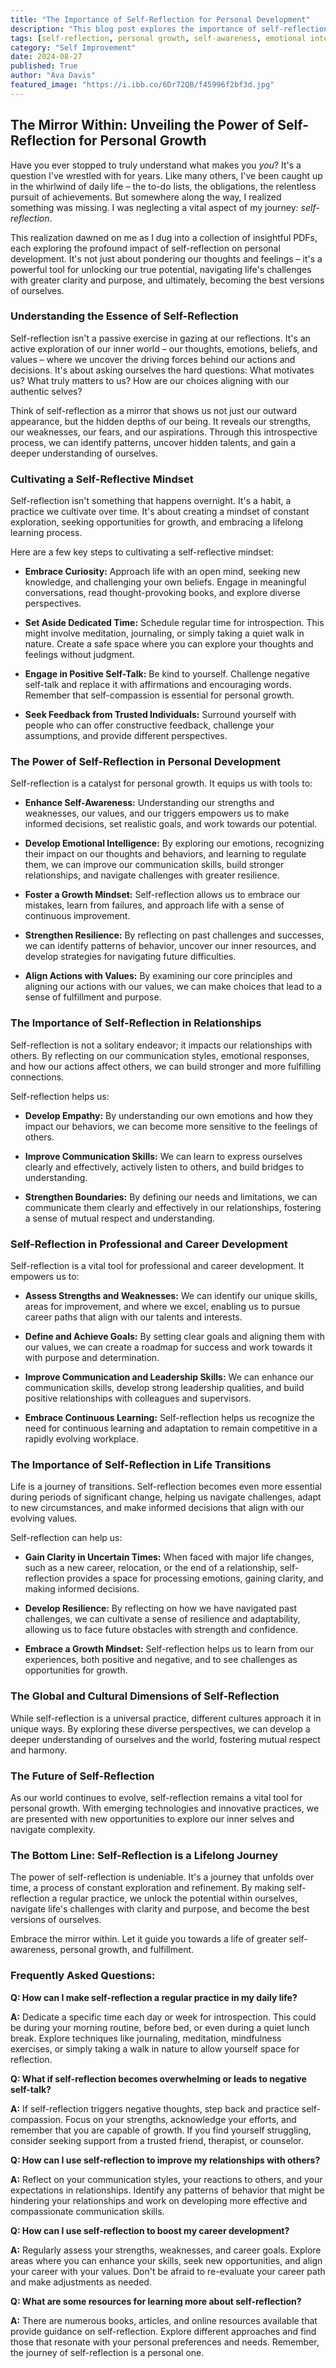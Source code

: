 ```yaml
---
title: "The Importance of Self-Reflection for Personal Development"
description: "This blog post explores the importance of self-reflection for personal development, outlining its benefits in areas such as self-awareness, emotional intelligence, and resilience. Learn practical tips for cultivating a self-reflective mindset and how to leverage it for positive change in your life."
tags: [self-reflection, personal growth, self-awareness, emotional intelligence, resilience, mindset, mindfulness, growth mindset, personal development, inner work, introspection, reflection, life skills, communication skills, relationships, career development, life transitions]
category: "Self Improvement"
date: 2024-08-27
published: True
author: "Ava Davis"
featured_image: "https://i.ibb.co/6Dr72QB/f45996f2bf3d.jpg"
---
```


##  The Mirror Within:  Unveiling the Power of Self-Reflection for Personal Growth

Have you ever stopped to truly understand what makes you *you*?  It's a question I've wrestled with for years.  Like many others, I've been caught up in the whirlwind of daily life – the to-do lists, the obligations, the relentless pursuit of achievements.  But somewhere along the way, I realized something was missing.  I was neglecting a vital aspect of my journey:  *self-reflection*.

This realization dawned on me as I dug into a collection of insightful PDFs, each exploring the profound impact of self-reflection on personal development.  It's not just about pondering our thoughts and feelings – it's a powerful tool for unlocking our true potential, navigating life's challenges with greater clarity and purpose, and ultimately, becoming the best versions of ourselves.

### Understanding the Essence of Self-Reflection

Self-reflection isn't a passive exercise in gazing at our reflections.  It's an active exploration of our inner world – our thoughts, emotions, beliefs, and values – where we uncover the driving forces behind our actions and decisions.  It's about asking ourselves the hard questions: What motivates us? What truly matters to us? How are our choices aligning with our authentic selves? 

Think of self-reflection as a mirror that shows us not just our outward appearance, but the hidden depths of our being.  It reveals our strengths, our weaknesses, our fears, and our aspirations.  Through this introspective process, we can identify patterns, uncover hidden talents, and gain a deeper understanding of ourselves.

### Cultivating a Self-Reflective Mindset

Self-reflection isn't something that happens overnight.  It's a habit, a practice we cultivate over time.  It's about creating a mindset of  constant exploration, seeking opportunities for growth, and embracing a lifelong learning process.

Here are a few key steps to cultivating a self-reflective mindset:

* **Embrace Curiosity:**  Approach life with an open mind, seeking new knowledge, and challenging your own beliefs.  Engage in meaningful conversations, read thought-provoking books, and explore diverse perspectives. 

* **Set Aside Dedicated Time:** Schedule regular time for introspection.  This might involve meditation, journaling, or simply taking a quiet walk in nature.  Create a safe space where you can explore your thoughts and feelings without judgment.

* **Engage in Positive Self-Talk:** Be kind to yourself.  Challenge negative self-talk and replace it with affirmations and encouraging words.  Remember that self-compassion is essential for personal growth.

* **Seek Feedback from Trusted Individuals:**  Surround yourself with people who can offer constructive feedback, challenge your assumptions, and provide different perspectives. 

### The Power of Self-Reflection in Personal Development

Self-reflection is a catalyst for personal growth. It equips us with tools to:

* **Enhance Self-Awareness:**  Understanding our strengths and weaknesses, our values, and our triggers empowers us to make informed decisions, set realistic goals, and work towards our potential.

* **Develop Emotional Intelligence:**  By exploring our emotions, recognizing their impact on our thoughts and behaviors, and learning to regulate them, we can improve our communication skills, build stronger relationships, and navigate challenges with greater resilience.

* **Foster a Growth Mindset:**  Self-reflection allows us to embrace our mistakes, learn from failures, and approach life with a sense of continuous improvement.

* **Strengthen Resilience:** By reflecting on past challenges and successes, we can identify patterns of behavior, uncover our inner resources, and develop strategies for navigating future difficulties.

* **Align Actions with Values:**  By examining our core principles and aligning our actions with our values, we can make choices that lead to a sense of fulfillment and purpose.

### The Importance of Self-Reflection in Relationships

Self-reflection is not a solitary endeavor; it impacts our relationships with others. By reflecting on our communication styles, emotional responses, and how our actions affect others, we can build stronger and more fulfilling connections.

Self-reflection helps us:

* **Develop Empathy:**  By understanding our own emotions and how they impact our behaviors, we can become more sensitive to the feelings of others.

* **Improve Communication Skills:**  We can learn to express ourselves clearly and effectively, actively listen to others, and build bridges to understanding.

* **Strengthen Boundaries:**  By defining our needs and limitations, we can communicate them clearly and effectively in our relationships, fostering a sense of mutual respect and understanding.

### Self-Reflection in Professional and Career Development

Self-reflection is a vital tool for professional and career development.  It empowers us to:

* **Assess Strengths and Weaknesses:**  We can identify our unique skills, areas for improvement, and where we excel, enabling us to pursue career paths that align with our talents and interests.

* **Define and Achieve Goals:**  By setting clear goals and aligning them with our values, we can create a roadmap for success and work towards it with purpose and determination.

* **Improve Communication and Leadership Skills:**  We can enhance our communication skills, develop strong leadership qualities, and build positive relationships with colleagues and supervisors.

* **Embrace Continuous Learning:**  Self-reflection helps us recognize the need for continuous learning and adaptation to remain competitive in a rapidly evolving workplace.

### The Importance of Self-Reflection in Life Transitions

Life is a journey of transitions.  Self-reflection becomes even more essential during periods of significant change, helping us navigate challenges, adapt to new circumstances, and make informed decisions that align with our evolving values.

Self-reflection can help us:

* **Gain Clarity in Uncertain Times:**  When faced with major life changes, such as a new career, relocation, or the end of a relationship, self-reflection provides a space for processing emotions, gaining clarity, and making informed decisions.

* **Develop Resilience:**  By reflecting on how we have navigated past challenges, we can cultivate a sense of resilience and adaptability, allowing us to face future obstacles with strength and confidence.

* **Embrace a Growth Mindset:**  Self-reflection helps us to learn from our experiences, both positive and negative, and to see challenges as opportunities for growth.

### The Global and Cultural Dimensions of Self-Reflection

While self-reflection is a universal practice, different cultures approach it in unique ways.  By exploring these diverse perspectives, we can develop a deeper understanding of ourselves and the world, fostering mutual respect and harmony.

### The Future of Self-Reflection

As our world continues to evolve, self-reflection remains a vital tool for personal growth.  With emerging technologies and innovative practices, we are presented with new opportunities to explore our inner selves and navigate complexity. 

###  The Bottom Line:  Self-Reflection is a Lifelong Journey

The power of self-reflection is undeniable.  It's a journey that unfolds over time, a process of constant exploration and refinement.  By making self-reflection a regular practice, we unlock the potential within ourselves, navigate life's challenges with clarity and purpose, and become the best versions of ourselves.  

Embrace the mirror within.  Let it guide you towards a life of greater self-awareness, personal growth, and fulfillment. 

### Frequently Asked Questions:

**Q: How can I make self-reflection a regular practice in my daily life?**

**A:**  Dedicate a specific time each day or week for introspection.  This could be during your morning routine, before bed, or even during a quiet lunch break.  Explore techniques like journaling, meditation, mindfulness exercises, or simply taking a walk in nature to allow yourself space for reflection.

**Q: What if self-reflection becomes overwhelming or leads to negative self-talk?**

**A:**  If self-reflection triggers negative thoughts, step back and practice self-compassion.  Focus on your strengths, acknowledge your efforts, and remember that you are capable of growth.  If you find yourself struggling, consider seeking support from a trusted friend, therapist, or counselor.

**Q: How can I use self-reflection to improve my relationships with others?**

**A:**  Reflect on your communication styles, your reactions to others, and your expectations in relationships.  Identify any patterns of behavior that might be hindering your relationships and work on developing more effective and compassionate communication skills.

**Q: How can I use self-reflection to boost my career development?**

**A:**  Regularly assess your strengths, weaknesses, and career goals.  Explore areas where you can enhance your skills, seek new opportunities, and align your career with your values.  Don't be afraid to re-evaluate your career path and make adjustments as needed.

**Q: What are some resources for learning more about self-reflection?**

**A:**  There are numerous books, articles, and online resources available that provide guidance on self-reflection.  Explore different approaches and find those that resonate with your personal preferences and needs.  Remember, the journey of self-reflection is a personal one.
